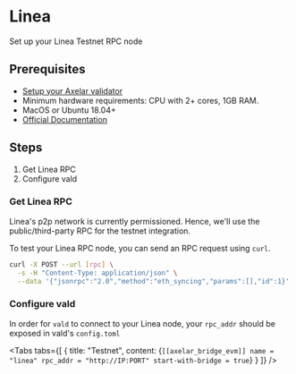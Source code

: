 # Linea


Set up your Linea Testnet RPC node

## Prerequisites

- [Setup your Axelar validator](/validator/setup)
- Minimum hardware requirements: CPU with 2+ cores, 1GB RAM.
- MacOS or Ubuntu 18.04+
- [Official Documentation](https://docs.linea.build/developers/useful-info)


## Steps
1. Get Linea RPC
2. Configure vald

### Get Linea RPC

Linea's p2p network is currently permissioned. Hence, we'll use the public/third-party RPC
for the testnet integration.

To test your Linea RPC node, you can send an RPC request using `curl`.

```bash
curl -X POST --url [rpc] \
  -s -H "Content-Type: application/json" \
  --data '{"jsonrpc":"2.0","method":"eth_syncing","params":[],"id":1}'
```

### Configure vald

In order for `vald` to connect to your Linea node, your `rpc_addr` should be exposed in
vald's `config.toml`

<Tabs tabs={[
{
title: "Testnet",
content: <CodeBlock language="bash">
{`[[axelar_bridge_evm]]
name = "linea"
rpc_addr = "http://IP:PORT"
start-with-bridge = true`}
</CodeBlock>
}
]} />
